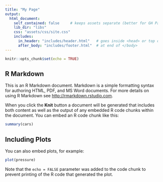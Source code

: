 ```yaml
---
title: "My Page"
output:
  html_document:
    self_contained: false     # keeps assets separate (better for GH Pages)
    lib_dir: "libs"
    css: "assets/css/site.css"
    includes:
      in_header: "includes/header.html"   # goes inside <head> or top of <body>
      after_body: "includes/footer.html"  # at end of </body>
---
```



```r
knitr::opts_chunk$set(echo = TRUE)
```

## R Markdown

This is an R Markdown document. Markdown is a simple formatting syntax for authoring HTML, PDF, and MS Word documents. For more details on using R Markdown see <http://rmarkdown.rstudio.com>.

When you click the **Knit** button a document will be generated that includes both content as well as the output of any embedded R code chunks within the document. You can embed an R code chunk like this:

```r
summary(cars)
```

## Including Plots

You can also embed plots, for example:

```r
plot(pressure)
```

Note that the `echo = FALSE` parameter was added to the code chunk to prevent printing of the R code that generated the plot.
